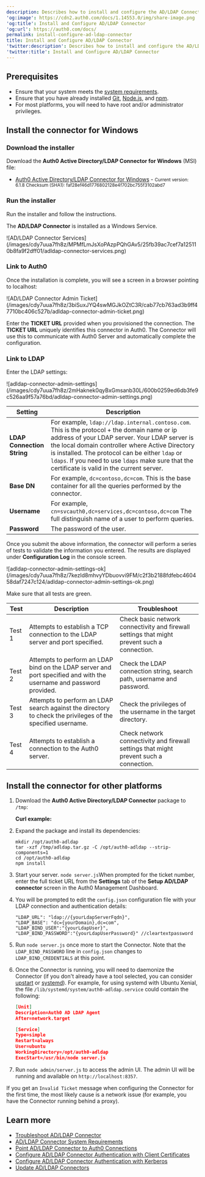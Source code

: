 ```yaml
---
description: Describes how to install and configure the AD/LDAP Connector.
'og:image': https://cdn2.auth0.com/docs/1.14553.0/img/share-image.png
'og:title': Install and Configure AD/LDAP Connector
'og:url': https://auth0.com/docs/
permalink: install-configure-ad-ldap-connector
title: Install and Configure AD/LDAP Connector
'twitter:description': Describes how to install and configure the AD/LDAP Connector.
'twitter:title': Install and Configure AD/LDAP Connector
---
```



## Prerequisites

* Ensure that your system meets the [system requirements](/authenticate/identity-providers/enterprise-identity-providers/active-directory-ldap/ad-ldap-connector/ad-ldap-connector-requirements).
* Ensure that you have already installed [Git](https://git-scm.com/downloads), [Node.js](https://nodejs.org), and [npm](http://blog.npmjs.org/post/85484771375/how-to-install-npm).
* For most platforms, you will need to have root and/or administrator privileges.

## Install the connector for Windows

### Download the installer

Download the **Auth0 Active Directory/LDAP Connector for Windows** (MSI) file:

* [<InlineImage src="https://cdn.auth0.com/docs/img/node-windows.png"/> Auth0 Active Directory/LDAP Connector for Windows](https://cdn.auth0.com/adldap.msi) - <small>Current version: 6.1.8 Checksum (SHA1): faf28ef46d1776802128e4f702bc755f3102abd7</small>

### Run the installer

Run the installer and follow the instructions.

The **AD/LDAP Connector** is installed as a Windows Service.

<Frame>![AD/LDAP Connector Services](/images/cdy7uua7fh8z/MPMfLmJsXoPAzpPQhGAv5/25fb39ac7cef7a125110b8fa9f2dff01/adldap-connector-services.png)</Frame>

### Link to Auth0

Once the installation is complete, you will see a screen in a browser pointing to localhost:

<Frame>![AD/LDAP Connector Admin Ticket](/images/cdy7uua7fh8z/3biSuxJYQ4swMGJkOZtC3R/cab77cb763ad3b9ff47710bc406c527b/adldap-connector-admin-ticket.png)</Frame>

Enter the **TICKET URL** provided when you provisioned the connection. The **TICKET URL** uniquely identifies this connector in Auth0. The Connector will use this to communicate with Auth0 Server and automatically complete the configuration.

### Link to LDAP

Enter the LDAP settings:

<Frame>![adldap-connector-admin-settings](/images/cdy7uua7fh8z/2mHaknek0qyBxGmsanb30L/600b0259ed6db3fe9c526aa9f57a76bd/adldap-connector-admin-settings.png)</Frame>

<table class="table"><thead>
<tr>
<th>Setting</th>
<th>Description</th>
</tr>
</thead>
<tbody>
<tr>
<td><strong>LDAP Connection String</strong></td>
<td>For example, <code>ldap://ldap.internal.contoso.com</code>. This is the protocol + the domain name or ip address of your LDAP server. Your LDAP server is the local domain controller where Active Directory is installed. The protocol can be either <code>ldap</code> or <code>ldaps</code>. If you need to use <code>ldaps</code> make sure that the certificate is valid in the current server.</td>
</tr>
<tr>
<td><strong>Base DN</strong></td>
<td>For example, <code>dc=contoso,dc=com</code>. This is the base container for all the queries performed by the connector.</td>
</tr>
<tr>
<td><strong>Username</strong></td>
<td>For example, <code>cn=svcauth0,dc=services,dc=contoso,dc=com</code> The full distinguish name of a user to perform queries.</td>
</tr>
<tr>
<td><strong>Password</strong></td>
<td>The password of the user.</td>
</tr>
</tbody>
</table>

Once you submit the above information, the connector will perform a series of tests to validate the information you entered. The results are displayed under **Configuration Log** in the console screen.

<Frame>![adldap-connector-admin-settings-ok](/images/cdy7uua7fh8z/7kezId8mhvyYDbuovvi9FM/c2f3b2188fdfebc460458daf7247c124/adldap-connector-admin-settings-ok.png)</Frame>

Make sure that all tests are green.

<table class="table"><thead>
<tr>
<th>Test</th>
<th>Description</th>
<th>Troubleshoot</th>
</tr>
</thead>
<tbody>
<tr>
<td>Test 1</td>
<td>Attempts to establish a TCP connection to the LDAP server and port specified.</td>
<td>Check basic network connectivity and firewall settings that might prevent such a connection.</td>
</tr>
<tr>
<td>Test 2</td>
<td>Attempts to perform an LDAP bind on the LDAP server and port specified and with the username and password provided.</td>
<td>Check the LDAP connection string, search path, username and password.</td>
</tr>
<tr>
<td>Test 3</td>
<td>Attempts to perform an LDAP search against the directory to check the privileges of the specified username.</td>
<td>Check the privileges of the username in the target directory.</td>
</tr>
<tr>
<td>Test 4</td>
<td>Attempts to establish a connection to the Auth0 server.</td>
<td>Check network connectivity and firewall settings that might prevent such a connection.</td>
</tr>
</tbody>
</table>

## Install the connector for other platforms

1. Download the **Auth0 Active Directory/LDAP Connector** package to `/tmp`:

   **Curl example:**
2. Expand the package and install its dependencies:

   ```text lines
   mkdir /opt/auth0-adldap
   tar -xzf /tmp/adldap.tar.gz -C /opt/auth0-adldap --strip-components=1
   cd /opt/auth0-adldap
   npm install
   ```


   

   
3. Start your server.
   `node server.js`When prompted for the ticket number, enter the full ticket URL from the **Settings** tab of the **Setup AD/LDAP connector** screen in the Auth0 Management Dashboard.
4. You will be prompted to edit the `config.json` configuration file with your LDAP connection and authentication details:

   ```text lines
   "LDAP_URL": "ldap://{yourLdapServerFqdn}",
   "LDAP_BASE": "dc={yourDomain},dc=com",
   "LDAP_BIND_USER":"{yourLdapUser}",
   "LDAP_BIND_PASSWORD":"{yourLdapUserPassword}" //cleartextpassword
   ```


   

   
5. Run `node server.js` once more to start the Connector. Note that the `LDAP_BIND_PASSWORD` line in `config.json` changes to `LDAP_BIND_CREDENTIALS` at this point.
6. Once the Connector is running, you will need to daemonize the Connector (if you don't already have a tool selected, you can consider [upstart](http://upstart.ubuntu.com/) or [systemd](https://www.freedesktop.org/wiki/Software/systemd/)). For example, for using systemd with Ubuntu Xenial, the file `/lib/systemd/system/auth0-adldap.service` could contain the following:

   ```json lines
   [Unit]
   Description=Auth0 AD LDAP Agent
   After=network.target

   [Service]
   Type=simple
   Restart=always
   User=ubuntu
   WorkingDirectory=/opt/auth0-adldap
   ExecStart=/usr/bin/node server.js
   ```


   

   
7. Run `node admin/server.js` to access the admin UI. The admin UI will be running and available on `http://localhost:8357`.

If you get an `Invalid Ticket` message when configuring the Connector for the first time, the most likely cause is a network issue (for example, you have the Connector running behind a proxy).

## Learn more

* [Troubleshoot AD/LDAP Connector](/troubleshoot/integration-extensibility-issues/troubleshoot-ad-ldap-connector)
* [AD/LDAP Connector System Requirements](/authenticate/identity-providers/enterprise-identity-providers/active-directory-ldap/ad-ldap-connector/ad-ldap-connector-requirements)
* [Point AD/LDAP Connector to Auth0 Connections](/authenticate/identity-providers/enterprise-identity-providers/active-directory-ldap/ad-ldap-connector/ad-ldap-connector-to-auth0)
* [Configure AD/LDAP Connector Authentication with Client Certificates](/authenticate/identity-providers/enterprise-identity-providers/active-directory-ldap/ad-ldap-connector/configure-ad-ldap-connector-client-certificates)
* [Configure AD/LDAP Connector Authentication with Kerberos](/authenticate/identity-providers/enterprise-identity-providers/active-directory-ldap/ad-ldap-connector/configure-ad-ldap-connector-with-kerberos)
* [Update AD/LDAP Connectors](/authenticate/identity-providers/enterprise-identity-providers/active-directory-ldap/ad-ldap-connector/update-ad-ldap-connectors)